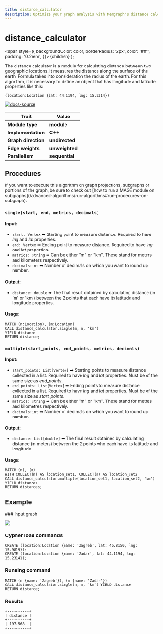 ```yaml
---
title: distance_calculator
description: Optimize your graph analysis with Memgraph's distance calculator. Explore tutorials and comprehensive documentation to learn how to calculate distances and shortest paths between nodes in your graphs.
---
```



# distance_calculator

  <span
    style={{
      backgroundColor: color,
      borderRadius: '2px',
      color: '#fff',
      padding: '0.2rem',
    }}>
    {children}
  </span>
);

The distance calculator is a module for calculating distance between two geographic locations. It measures the distance along the surface of the earth. 
Formula takes into consideration the radius of the earth. For this algorithm, it is necessary to define an object that has longitude and latitude properties like this:

```cypher
(location:Location {lat: 44.1194, lng: 15.2314})
```

[![docs-source](https://img.shields.io/badge/source-distance_calculator-FB6E00?logo=github&style=for-the-badge)](https://github.com/memgraph/mage/blob/main/cpp/distance_calculator/distance_calculator.cpp)

| Trait               | Value                                                 |
| ------------------- |-------------------------------------------------------|
| **Module type**     | <Highlight color="#FB6E00">**module**</Highlight>     |
| **Implementation**  | <Highlight color="#FB6E00">**C++**</Highlight>        |
| **Graph direction** | <Highlight color="#FB6E00">**undirected**</Highlight> |
| **Edge weights**    | <Highlight color="#FB6E00">**unweighted**</Highlight> |
| **Parallelism**     | <Highlight color="#FB6E00">**sequential**</Highlight> |

## Procedures

<Callout type="info">
If you want to execute this algorithm on graph projections, subgraphs or portions of the graph, be sure to check out [how to run a MAGE module on subgraphs](/advanced-algorithms/run-algorithms#run-procedures-on-subgraph).
</Callout>

### `single(start, end, metrics, decimals)`

#### Input:

* `start: Vertex` ➡ Starting point to measure distance. Required to have *lng* and *lat* properties.
* `end: Vertex` ➡ Ending point to measure distance. Required to have *lng* and *lat* properties.
* `metrics: string` ➡ Can be either "m" or "km". These stand for meters and kilometers respectively.
* `decimals:int` ➡ Number of decimals on which you want to round up number.

#### Output:

* `distance: double` ➡ The final result obtained by calculating distance (in 'm' or 'km') between the 2 points that each have its latitude and longitude properties.

#### Usage:
```cypher
MATCH (n:Location), (m:Location)
CALL distance_calculator.single(m, n, 'km')
YIELD distance
RETURN distance;
```

### `multiple(start_points, end_points, metrics, decimals)`

#### Input:

* `start_points: List[Vertex]` ➡ Starting points to measure distance collected in a list. Required to have *lng* and *lat* properties. Must be of the same size as *end_points*.
* `end_points: List[Vertex]` ➡ Ending points to measure distance collected in a list. Required to have *lng* and *lat* properties. Must be of the same size as *start_points*.
* `metrics: string` ➡ Can be either "m" or "km". These stand for metres and kilometres respectively.
* `decimals:int` ➡ Number of decimals on which you want to round up number.

#### Output:

* `distance: List[double]` ➡ The final result obtained by calculating distance (in meters) between the 2 points who each have its latitude and longitude.

#### Usage:
```cypher
MATCH (n), (m)
WITH COLLECT(n) AS location_set1, COLLECT(m) AS location_set2
CALL distance_calculator.multiple(location_set1, location_set2, 'km') YIELD distances
RETURN distances;
```

## Example

<Steps>
### Input graph

![](/pages/advanced-algorithms/available-algorithms/distance_calculator/distance-calculator-1.png)

### Cypher load commands

```
CREATE (location:Location {name: 'Zagreb', lat: 45.8150, lng: 15.9819});
CREATE (location:Location {name: 'Zadar', lat: 44.1194, lng: 15.2314});
```

### Running command

```
MATCH (n {name: 'Zagreb'}), (m {name: 'Zadar'})
CALL distance_calculator.single(n, m, 'km') YIELD distance
RETURN distance;
```

### Results

```
+----------+
| distance |
+----------+
| 197.568  |
+----------+
```
</Steps>

